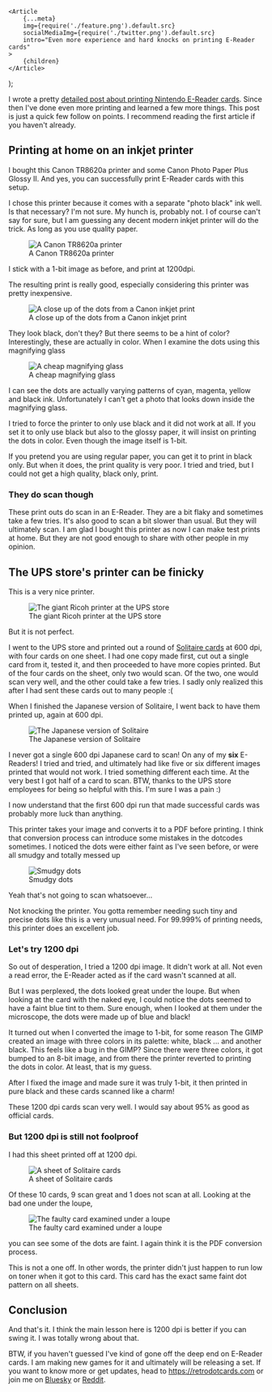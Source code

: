 
	<Article
		{...meta}
		img={require('./feature.png').default.src}
		socialMediaImg={require('./twitter.png').default.src}
		intro="Even more experience and hard knocks on printing E-Reader cards"
	>
		{children}
	</Article>
);

I wrote a pretty [detailed post about printing Nintendo E-Reader cards](/blog/printing-ereader-cards). Since then I've done even more printing and learned a few more things. This post is just a quick few follow on points. I recommend reading the first article if you haven't already.

## Printing at home on an inkjet printer

I bought this Canon TR8620a printer and some Canon Photo Paper Plus Glossy II. And yes, you can successfully print E-Reader cards with this setup.

I chose this printer because it comes with a separate "photo black" ink well. Is that necessary? I'm not sure. My hunch is, probably not. I of course can't say for sure, but I am guessing any decent modern inkjet printer will do the trick. As long as you use quality paper.

<figure>
	<img
		src={require('./canonPrinter.jpg').default.src}
		alt="A Canon TR8620a printer"
	/>
	<figcaption>A Canon TR8620a printer</figcaption>
</figure>

I stick with a 1-bit image as before, and print at 1200dpi.

The resulting print is really good, especially considering this printer was pretty inexpensive.

<figure>
	<img
		src={require('./canonCloseUp.jpg').default.src}
		alt="A close up of the dots from a Canon inkjet print"
	/>
	<figcaption>A close up of the dots from a Canon inkjet print</figcaption>
</figure>

They look black, don't they? But there seems to be a hint of color? Interestingly, these are actually in color. When I examine the dots using this magnifying glass

<figure>
	<img
		src={require('./magnifyingGlass.jpg').default.src}
		alt="A cheap magnifying glass"
	/>
	<figcaption>A cheap magnifying glass</figcaption>
</figure>

I can see the dots are actually varying patterns of cyan, magenta, yellow and black ink. Unfortunately I can't get a photo that looks down inside the magnifying glass.

I tried to force the printer to only use black and it did not work at all. If you set it to only use black but also to the glossy paper, it will insist on printing the dots in color. Even though the image itself is 1-bit.

If you pretend you are using regular paper, you can get it to print in black only. But when it does, the print quality is very poor. I tried and tried, but I could not get a high quality, black only, print.

### They do scan though

These print outs do scan in an E-Reader. They are a bit flaky and sometimes take a few tries. It's also good to scan a bit slower than usual. But they will ultimately scan. I am glad I bought this printer as now I can make test prints at home. But they are not good enough to share with other people in my opinion.

## The UPS store's printer can be finicky

This is a very nice printer.

<figure>
	<img
		src={require('../printing-ereader-cards/upsStoreRicoh.jpg').default.src}
		alt="The giant Ricoh printer at the UPS store"
	/>
	<figcaption>The giant Ricoh printer at the UPS store</figcaption>
</figure>

But it is not perfect.

I went to the UPS store and printed out a round of [Solitaire cards](/blog/cramming-solitaire-onto-a-nintendo-ereader-card/) at 600 dpi, with four cards on one sheet. I had one copy made first, cut out a single card from it, tested it, and then proceeded to have more copies printed. But of the four cards on the sheet, only two would scan. Of the two, one would scan very well, and the other could take a few tries. I sadly only realized this after I had sent these cards out to many people :(

When I finished the Japanese version of Solitaire, I went back to have them printed up, again at 600 dpi.

<figure>
	<img
		src={require('./solitaireCardJpn.png').default.src}
		alt="The Japanese version of Solitaire"
	/>
	<figcaption>The Japanese version of Solitaire</figcaption>
</figure>

I never got a single 600 dpi Japanese card to scan! On any of my **six** E-Readers! I tried and tried, and ultimately had like five or six different images printed that would not work. I tried something different each time. At the very best I got half of a card to scan. BTW, thanks to the UPS store employees for being so helpful with this. I'm sure I was a pain :)

I now understand that the first 600 dpi run that made successful cards was probably more luck than anything.

This printer takes your image and converts it to a PDF before printing. I think that conversion process can introduce some mistakes in the dotcodes sometimes. I noticed the dots were either faint as I've seen before, or were all smudgy and totally messed up

<figure>
	<img src={require('./smudgyLoupe.jpg').default.src} alt="Smudgy dots" />
	<figcaption>Smudgy dots</figcaption>
</figure>

Yeah that's not going to scan whatsoever...

Not knocking the printer. You gotta remember needing such tiny and precise dots like this is a very unusual need. For 99.999% of printing needs, this printer does an excellent job.

### Let's try 1200 dpi

So out of desperation, I tried a 1200 dpi image. It didn't work at all. Not even a read error, the E-Reader acted as if the card wasn't scanned at all.

But I was perplexed, the dots looked great under the loupe. But when looking at the card with the naked eye, I could notice the dots seemed to have a faint blue tint to them. Sure enough, when I looked at them under the microscope, the dots were made up of blue and black!

It turned out when I converted the image to 1-bit, for some reason The GIMP created an image with three colors in its palette: white, black ... and another black. This feels like a bug in the GIMP? Since there were three colors, it got bumped to an 8-bit image, and from there the printer reverted to printing the dots in color. At least, that is my guess.

After I fixed the image and made sure it was truly 1-bit, it then printed in pure black and these cards scanned like a charm!

These 1200 dpi cards scan very well. I would say about 95% as good as official cards.

### But 1200 dpi is still not foolproof

I had this sheet printed off at 1200 dpi.

<figure>
	<img
		src={require('./solitaireJpnEngSheet.jpg').default.src}
		alt="A sheet of Solitaire cards"
	/>
	<figcaption>A sheet of Solitaire cards</figcaption>
</figure>

Of these 10 cards, 9 scan great and 1 does not scan at all. Looking at the bad one under the loupe,

<figure>
	<img
		src={require('./bad1200UnderLoupe.jpg').default.src}
		alt="The faulty card examined under a loupe"
	/>
	<figcaption>The faulty card examined under a loupe</figcaption>
</figure>

you can see some of the dots are faint. I again think it is the PDF conversion process.

This is not a one off. In other words, the printer didn't just happen to run low on toner when it got to this card. This card has the exact same faint dot pattern on all sheets.

## Conclusion

And that's it. I think the main lesson here is 1200 dpi is better if you can swing it. I was totally wrong about that.

BTW, if you haven't guessed I've kind of gone off the deep end on E-Reader cards. I am making new games for it and ultimately will be releasing a set. If you want to know more or get updates, head to https://retrodotcards.com or join me on [Bluesky](https://bsky.app/profile/retrodotcards.com) or [Reddit](https://reddit.com/r/retrodotcards).
